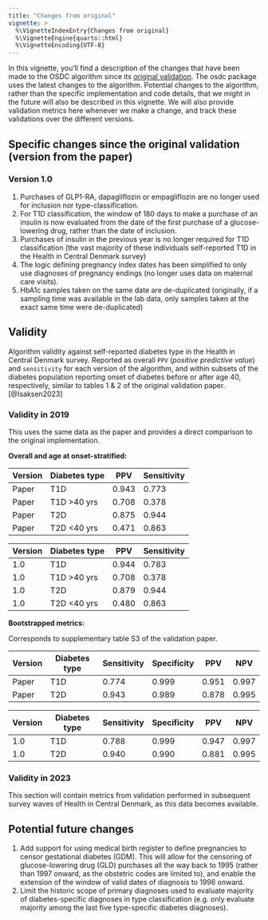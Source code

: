 ```yaml
---
title: "Changes from original"
vignette: >
  %\VignetteIndexEntry{Changes from original}
  %\VignetteEngine{quarto::html}
  %\VignetteEncoding{UTF-8}
---
```


In this vignette, you'll find a description of the changes that have
been made to the OSDC algorithm since its [original
validation](https://doi.org/10.2147/CLEP.S407019). The osdc package uses
the latest changes to the algorithm. Potential changes to the algorithm,
rather than the specific implementation and code details, that we might
in the future will also be described in this vignette. We will also
provide validation metrics here whenever we make a change, and track
these validations over the different versions.

## Specific changes since the original validation (version from the paper)

### Version 1.0

1.  Purchases of GLP1-RA, dapagliflozin or empagliflozin are no longer
    used for inclusion nor type-classification.
2.  For T1D classification, the window of 180 days to make a purchase of
    an insulin is now evaluated from the date of the first purchase of a
    glucose-lowering drug, rather than the date of inclusion.
3.  Purchases of insulin in the previous year is no longer required for
    T1D classification (the vast majority of these individuals
    self-reported T1D in the Health in Central Denmark survey)
4.  The logic defining pregnancy index dates has been simplified to only
    use diagnoses of pregnancy endings (no longer uses data on maternal
    care visits).
5.  HbA1c samples taken on the same date are de-duplicated (originally,
    if a sampling time was available in the lab data, only samples taken
    at the exact same time were de-duplicated)

## Validity

Algorithm validity against self-reported diabetes type in the Health in
Central Denmark survey. Reported as overall `PPV` (*positive predictive
value*) and `sensitivity` for each version of the algorithm, and within
subsets of the diabetes population reporting onset of diabetes before or
after age 40, respectively, similar to tables 1 & 2 of the original
validation paper.[@Isaksen2023]

### Validity in 2019

This uses the same data as the paper and provides a direct comparison to
the original implementation.

**Overall and age at onset-stratified:**

| Version | Diabetes type | PPV   | Sensitivity |
|---------|---------------|-------|-------------|
| Paper   | T1D           | 0.943 | 0.773       |
| Paper   | T1D \>40 yrs  | 0.708 | 0.378       |
| Paper   | T2D           | 0.875 | 0.944       |
| Paper   | T2D \<40 yrs  | 0.471 | 0.863       |

| Version | Diabetes type | PPV   | Sensitivity |
|---------|---------------|-------|-------------|
| 1.0     | T1D           | 0.944 | 0.783       |
| 1.0     | T1D \>40 yrs  | 0.708 | 0.378       |
| 1.0     | T2D           | 0.879 | 0.944       |
| 1.0     | T2D \<40 yrs  | 0.480 | 0.863       |

**Bootstrapped metrics:**

Corresponds to supplementary table S3 of the validation paper.

| Version | Diabetes type | Sensitivity | Specificity | PPV   | NPV   |
|---------|---------------|-------------|-------------|-------|-------|
| Paper   | T1D           | 0.774       | 0.999       | 0.951 | 0.997 |
| Paper   | T2D           | 0.943       | 0.989       | 0.878 | 0.995 |

| Version | Diabetes type | Sensitivity | Specificity | PPV   | NPV   |
|---------|---------------|-------------|-------------|-------|-------|
| 1.0     | T1D           | 0.788       | 0.999       | 0.947 | 0.997 |
| 1.0     | T2D           | 0.940       | 0.990       | 0.881 | 0.995 |

### Validity in 2023

This section will contain metrics from validation performed in
subsequent survey waves of Health in Central Denmark, as this data
becomes available.

## Potential future changes

1.  Add support for using medical birth register to define pregnancies
    to censor gestational diabetes (GDM). This will allow for the
    censoring of glucose-lowering drug (GLD) purchases all the way back
    to 1995 (rather than 1997 onward, as the obstetric codes are limited
    to), and enable the extension of the window of valid dates of
    diagnosis to 1996 onward.
2.  Limit the historic scope of primary diagnoses used to evaluate
    majority of diabetes-specific diagnoses in type classification (e.g.
    only evaluate majority among the last five type-specific diabetes
    diagnoses).

